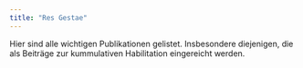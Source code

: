 ```yaml
---
title: "Res Gestae"
---
```


Hier sind alle wichtigen Publikationen gelistet. Insbesondere diejenigen, die als Beiträge zur kummulativen Habilitation eingereicht werden.
